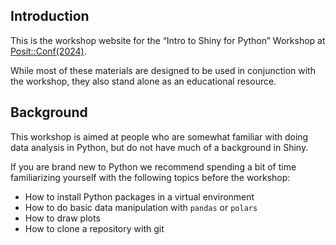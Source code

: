 
## Introduction

This is the workshop website for the "Intro to Shiny for Python" Workshop at [Posit::Conf(2024)](https://posit.co/conference/).

While most of these materials are designed to be used in conjunction with the workshop, they also stand alone as an educational resource.


## Background

This workshop is aimed at people who are somewhat familiar with doing data analysis in Python, but do not have much of a background in Shiny. 

If you are brand new to Python we recommend spending a bit of time familiarizing yourself with the following topics before the workshop: 

- How to install Python packages in a virtual environment 
- How to do basic data manipulation with `pandas` or `polars`
- How to draw plots 
- How to clone a repository with git


